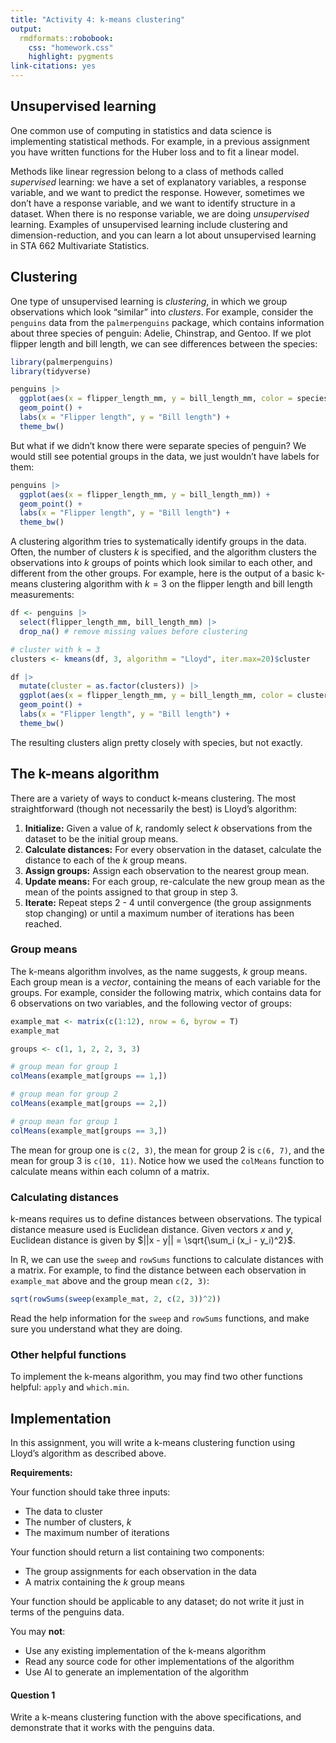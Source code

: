 ```yaml
---
title: "Activity 4: k-means clustering"
output: 
  rmdformats::robobook:
    css: "homework.css"
    highlight: pygments
link-citations: yes
---
```


## Unsupervised learning

One common use of computing in statistics and data science is implementing statistical methods. For example, in a previous assignment you have written functions for the Huber loss and to fit a linear model.

Methods like linear regression belong to a class of methods called *supervised* learning: we have a set of explanatory variables, a response variable, and we want to predict the response. However, sometimes we don't have a response variable, and we want to identify structure in a dataset. When there is no response variable, we are doing *unsupervised* learning. Examples of unsupervised learning include clustering and dimension-reduction, and you can learn a lot about unsupervised learning in STA 662 Multivariate Statistics.

## Clustering

One type of unsupervised learning is *clustering*, in which we group observations which look "similar" into *clusters*. For example, consider the `penguins` data from the `palmerpenguins` package, which contains information about three species of penguin: Adelie, Chinstrap, and Gentoo. If we plot flipper length and bill length, we can see differences between the species:

```r
library(palmerpenguins)
library(tidyverse)

penguins |>
  ggplot(aes(x = flipper_length_mm, y = bill_length_mm, color = species)) +
  geom_point() +
  labs(x = "Flipper length", y = "Bill length") +
  theme_bw()
```

But what if we didn't know there were separate species of penguin? We would still see potential groups in the data, we just wouldn't have labels for them:

```r
penguins |>
  ggplot(aes(x = flipper_length_mm, y = bill_length_mm)) +
  geom_point() +
  labs(x = "Flipper length", y = "Bill length") +
  theme_bw()
```

A clustering algorithm tries to systematically identify groups in the data. Often, the number of clusters $k$ is specified, and the algorithm clusters the observations into $k$ groups of points which look similar to each other, and different from the other groups. For example, here is the output of a basic k-means clustering algorithm with $k = 3$ on the flipper length and bill length measurements:


```r
df <- penguins |>
  select(flipper_length_mm, bill_length_mm) |>
  drop_na() # remove missing values before clustering

# cluster with k = 3
clusters <- kmeans(df, 3, algorithm = "Lloyd", iter.max=20)$cluster

df |>
  mutate(cluster = as.factor(clusters)) |>
  ggplot(aes(x = flipper_length_mm, y = bill_length_mm, color = cluster)) +
  geom_point() +
  labs(x = "Flipper length", y = "Bill length") +
  theme_bw()
```

The resulting clusters align pretty closely with species, but not exactly.

## The k-means algorithm

There are a variety of ways to conduct k-means clustering. The most straightforward (though not necessarily the best) is Lloyd's algorithm:

1. **Initialize:** Given a value of $k$, randomly select $k$ observations from the dataset to be the initial group means.
2. **Calculate distances:** For every observation in the dataset, calculate the distance to each of the $k$ group means.
3. **Assign groups:** Assign each observation to the nearest group mean.
4. **Update means:** For each group, re-calculate the new group mean as the mean of the points assigned to that group in step 3. 
5. **Iterate:** Repeat steps 2 - 4 until convergence (the group assignments stop changing) or until a maximum number of iterations has been reached.

### Group means

The k-means algorithm involves, as the name suggests, $k$ group means. Each group mean is a *vector*, containing the means of each variable for the groups. For example, consider the following matrix, which contains data for 6 observations on two variables, and the following vector of groups:

```r
example_mat <- matrix(c(1:12), nrow = 6, byrow = T)
example_mat

groups <- c(1, 1, 2, 2, 3, 3)

# group mean for group 1
colMeans(example_mat[groups == 1,])

# group mean for group 2
colMeans(example_mat[groups == 2,])

# group mean for group 1
colMeans(example_mat[groups == 3,])
```

The mean for group one is `c(2, 3)`, the mean for group 2 is `c(6, 7)`, and the mean for group 3 is `c(10, 11)`. Notice how we used the `colMeans` function to calculate means within each column of a matrix.

### Calculating distances

k-means requires us to define distances between observations. The typical distance measure used is Euclidean distance. Given vectors $x$ and $y$, Euclidean distance is given by $||x - y|| = \sqrt{\sum_i (x_i - y_i)^2}$.

In R, we can use the `sweep` and `rowSums` functions to calculate distances with a matrix. For example, to find the distance between each observation in `example_mat` above and the group mean `c(2, 3)`:

```r
sqrt(rowSums(sweep(example_mat, 2, c(2, 3))^2))
```

Read the help information for the `sweep` and `rowSums` functions, and make sure you understand what they are doing.

### Other helpful functions

To implement the k-means algorithm, you may find two other functions helpful: `apply` and `which.min`.

## Implementation

In this assignment, you will write a k-means clustering function using Lloyd's algorithm as described above. 

**Requirements:** 

Your function should take three inputs:

* The data to cluster
* The number of clusters, $k$
* The maximum number of iterations

Your function should return a list containing two components:

* The group assignments for each observation in the data
* A matrix containing the $k$ group means

Your function should be applicable to any dataset; do not write it just in terms of the penguins data.

You may **not**:

* Use any existing implementation of the k-means algorithm
* Read any source code for other implementations of the algorithm
* Use AI to generate an implementation of the algorithm


:::{.question}
#### Question 1

Write a k-means clustering function with the above specifications, and demonstrate that it works with the penguins data.

:::
